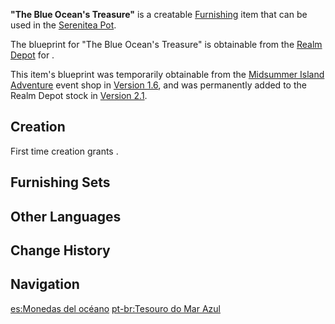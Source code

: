 {{Furnishing Infobox
|id             = 374404
|image          = Item The Blue Ocean's Treasure.png
|category       = Outdoor Furnishing
|subcategory    = Cabinet
|quality        = 4
|adeptal_energy = 90
|load           = 35
|reduced_load   = 24
|description    = A shelf with many seashells on display.<br />Some hold that a long, long time ago, all manner of conches and shells were regarded as "the ocean's treasures" on account of their lovely exteriors. Children would go to the beach to gather as many as they could and bring them back as unique keepsakes.
|blueprint      = [[Realm Depot]]<br />[[Midsummer Island Adventure]] Event Shop
}}
'''"The Blue Ocean's Treasure"''' is a creatable [[Furnishing]] item that can be used in the [[Serenitea Pot]].

The blueprint for "The Blue Ocean's Treasure" is obtainable from the [[Realm Depot]] for {{Item|Realm Currency|24|x=240}}.

This item's blueprint was temporarily obtainable from the [[Midsummer Island Adventure]] event shop in [[Version 1.6]], and was permanently added to the Realm Depot stock in [[Version 2.1]].

==Creation==
First time creation grants {{Item|Trust|24|x=90}}.
{{Recipe
|type = Creation
|time = 16h
|Pine Wood = 4
|White Iron Chunk = 8
|sort = Pine Wood;White Iron Chunk
}}

==Furnishing Sets==
{{Craft Usage}}

==Other Languages==
{{Other Languages
|default_hidden = 1
|en      = "The Blue Ocean's Treasure"
|zhs     = 「蓝海的宝钱」
|zhs_rm  = "Lánhǎi de Bǎo Qián"
|zht     = 「藍海的寶錢」
|zht_rm  = "Lánhǎi de Bǎo Qián"
|ja      = 「ブルーオーシャンの宝」
|ja_rm   = "Buruu Ooshan no Takara"
|ko      = 「푸른 바다의 보화」
|ko_rm   = "Pureun Bada-ui Bohwa"
|es      = Monedas del océano
|fr      = «&nbsp;Trésors de l'océan bleu&nbsp;»
|ru      = Сокровище синего моря
|th      = ขุมทรัพย์แห่งทะเลสีคราม
|th_rm   = Khumsap haeng Thale Si Kram
|vi      = Kho Báu Biển Xanh
|de      = „Der Schatz des blauen Meeres“
|id      = "Harta Karun Samudra Biru"
|pt      = "Tesouro do Mar Azul"
|tr      = Mavi Okyanusun Hazinesi
|it      = Tesori dell'oceano azzurro
}}

==Change History==
{{Change History|1.6}}

==Navigation==
{{Furnishing Navbox|exterior}}

[[es:Monedas del océano]]
[[pt-br:Tesouro do Mar Azul]]